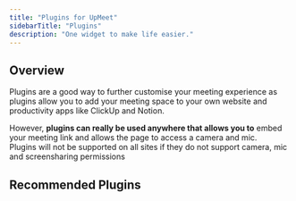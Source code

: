 ```yaml
---
title: "Plugins for UpMeet"
sidebarTitle: "Plugins"
description: "One widget to make life easier."
---
```


## Overview
Plugins are a good way to further customise your meeting experience as plugins allow you to add your meeting space to your own website and productivity apps like ClickUp and Notion.


However, **plugins can really be used anywhere that allows you to** embed your meeting link and allows the page to access a camera and mic.
<br />
<Warning>Plugins will not be supported on all sites if they do not support camera, mic and screensharing permissions</Warning>


## Recommended Plugins
<CardGroup cols={2}>
  <Card title="Your Website" href="/integrations/website-installation">
  </Card>
  <Card title="ClickUp" href="/integrations/clickup">
  </Card>
  <Card title="Scheduling Apps" href="/integrations/bookingapp">
  </Card>
  <Card title="Notion (Widget)" href="/integrations/notion">
  </Card>
</CardGroup>
